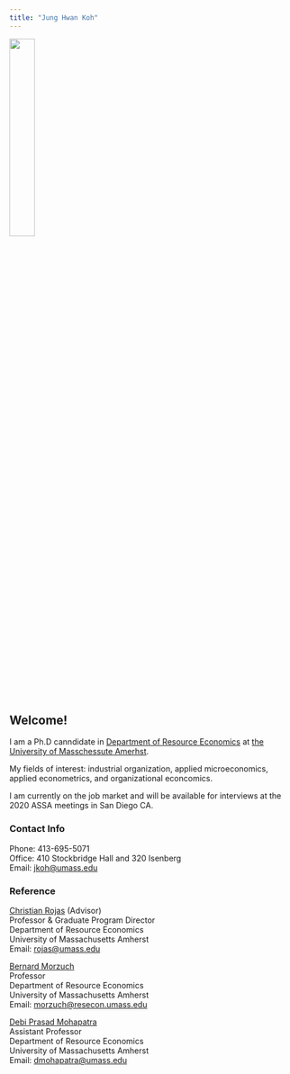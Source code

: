 ```yaml
---
title: "Jung Hwan Koh"
---
```



![](JHKoh.jpg){width=30%}


## Welcome! 
I am a Ph.D canndidate in [Department of Resource Economics](http://www.umass.edu/resec/) at [the University of Masschessute Amerhst](https://www.umass.edu/).

My fields of interest: industrial organization, applied microeconomics, applied econometrics, and organizational econcomics. 

I am currently on the job market and will be available for interviews at the 2020 ASSA meetings in San Diego CA. 

### Contact Info
Phone: 413-695-5071  
Office: 410 Stockbridge Hall and 320 Isenberg  
Email: [jkoh@umass.edu](mailto:jkoh@umass.edu)  


### Reference
[Christian Rojas](https://www.umass.edu/resec/people/rojas) (Advisor)  
Professor & Graduate Program Director    
Department of Resource Economics  
University of Massachusetts Amherst  
Email: [rojas@umass.edu](mailto:rojas@umass.edu)  

[Bernard Morzuch](https://www.umass.edu/resec/people/morzuch)  
Professor  
Department of Resource Economics  
University of Massachusetts Amherst  
Email: [morzuch@resecon.umass.edu](mailto:morzuch@resecon.umass.edu)  

[Debi Prasad Mohapatra](https://sites.google.com/a/cornell.edu/debi-prasad/)   
Assistant Professor  
Department of Resource Economics  
University of Massachusetts Amherst  
Email: [dmohapatra@umass.edu](mailto:dmohapatra@umass.edu)  
